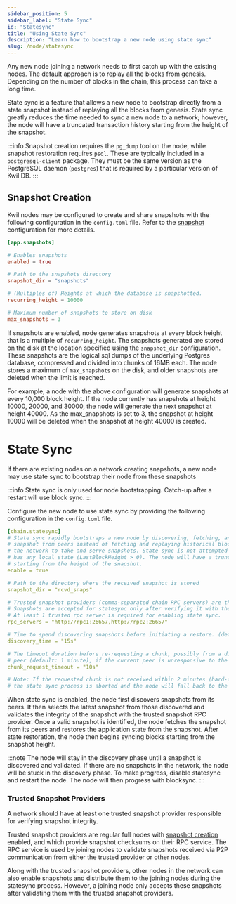 ```yaml
---
sidebar_position: 5
sidebar_label: "State Sync"
id: "Statesync"
title: "Using State Sync"
description: "Learn how to bootstrap a new node using state sync"
slug: /node/statesync
---
```


Any new node joining a network needs to first catch up with the existing nodes. The default approach is to replay all the blocks from genesis. Depending on the number of blocks in the chain, this process can take a long time.

State sync is a feature that allows a new node to bootstrap directly from a state snapshot instead of replaying all the blocks from genesis. State sync greatly reduces the time needed to sync a new node to a network; however, the node will have a truncated transaction history starting from the height of the snapshot.

:::info
Snapshot creation requires the `pg_dump` tool on the node, while snapshot restoration requires `psql`.
These are typically included in a `postgresql-client` package. They must be the same version
as the PostgreSQL daemon (`postgres`) that is required by a particular version of Kwil DB.
:::

## Snapshot Creation

Kwil nodes may be configured to create and share snapshots with the following configuration in the `config.toml` file. Refer to the [snapshot](/docs/daemon/config/settings#appsnapshots) configuration for more details.

```toml
[app.snapshots]

# Enables snapshots
enabled = true

# Path to the snapshots directory
snapshot_dir = "snapshots"

# (Multiples of) Heights at which the database is snapshotted.
recurring_height = 10000

# Maximum number of snapshots to store on disk
max_snapshots = 3
```

If snapshots are enabled, node generates snapshots at every block height that is a multiple of `recurring_height`. The snapshots generated are stored on the disk at the location specified using the `snapshot_dir` configuration. These snapshots are the logical sql dumps of the underlying Postgres database, compressed and divided into chunks of 16MB each. The node stores a maximum of `max_snapshots` on the disk, and older snapshots are deleted when the limit is reached.

For example, a node with the above configuration will generate snapshots at every 10,000 block height. If the node currently has snapshots at height 10000, 20000, and 30000, the node will generate the next snapshot at height 40000. As the max_snapshots is set to 3, the snapshot at height 10000 will be deleted when the snapshot at height 40000 is created.

# State Sync

If there are existing nodes on a network creating snapshots, a new node may use state sync to bootstrap their node from these snapshots

:::info
State sync is only used for node bootstrapping. Catch-up after a restart will use block sync.
:::

Configure the new node to use state sync by providing the following configuration in the `config.toml` file.

```yaml
[chain.statesync]
# State sync rapidly bootstraps a new node by discovering, fetching, and restoring the database
# snapshot from peers instead of fetching and replaying historical blocks. Requires some peers in
# the network to take and serve snapshots. State sync is not attempted if the node
# has any local state (LastBlockHeight > 0). The node will have a truncated block history,
# starting from the height of the snapshot.
enable = true

# Path to the directory where the received snapshot is stored
snapshot_dir = "rcvd_snaps"

# Trusted snapshot providers (comma-separated chain RPC servers) are the source-of-truth for the snapshot integrity.
# Snapshots are accepted for statesync only after verifying it with these trusted snapshot providers.
# At least 1 trusted rpc server is required for enabling state sync.
rpc_servers = "http://rpc1:26657,http://rpc2:26657"

# Time to spend discovering snapshots before initiating a restore. (default: 15 seconds)
discovery_time = "15s"

# The timeout duration before re-requesting a chunk, possibly from a different
# peer (default: 1 minute), if the current peer is unresponsive to the chunk request.
chunk_request_timeout = "10s"

# Note: If the requested chunk is not received within 2 minutes (hard-coded default), 
# the state sync process is aborted and the node will fall back to the regular block sync process.
```

When state sync is enabled, the node first discovers snapshots from its peers. It then selects the latest snapshot from those discovered and validates the integrity of the snapshot with the trusted snapshot RPC provider. Once a valid snapshot is identified, the node fetches the snapshot from its peers and restores the application state from the snapshot. After state restoration, the node then begins syncing blocks starting from the snapshot height.

:::note
The node will stay in the discovery phase until a snapshot is discovered and validated. If there are no snapshots in the network, the node will be stuck in the discovery phase. To make progress, disable statesync and restart the node. The node will then progress with blocksync.
:::

### Trusted Snapshot Providers

A network should have at least one trusted snapshot provider responsible for verifying snapshot integrity.

Trusted snapshot providers are regular full nodes with [snapshot creation](/docs/daemon/config/settings#appsnapshots) enabled, and which provide snapshot checksums on their RPC service.
The RPC service is used by joining nodes to validate snapshots received via P2P communication from either the trusted provider or other nodes.

Along with the trusted snapshot providers, other nodes in the network can also enable snapshots and distribute them to the joining nodes during the statesync process. However, a joining node only accepts these snapshots after validating them with the trusted snapshot providers.
